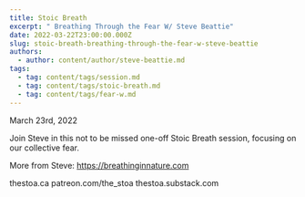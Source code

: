 ```yaml
---
title: Stoic Breath
excerpt: " Breathing Through the Fear W/ Steve Beattie"
date: 2022-03-22T23:00:00.000Z
slug: stoic-breath-breathing-through-the-fear-w-steve-beattie
authors:
  - author: content/author/steve-beattie.md
tags:
  - tag: content/tags/session.md
  - tag: content/tags/stoic-breath.md
  - tag: content/tags/fear-w.md
---
```


March 23rd, 2022

Join Steve in this not to be missed one-off Stoic Breath session, focusing on our collective fear.

More from Steve: https://breathinginnature.com

thestoa.ca
patreon.com/the_stoa
thestoa.substack.com
